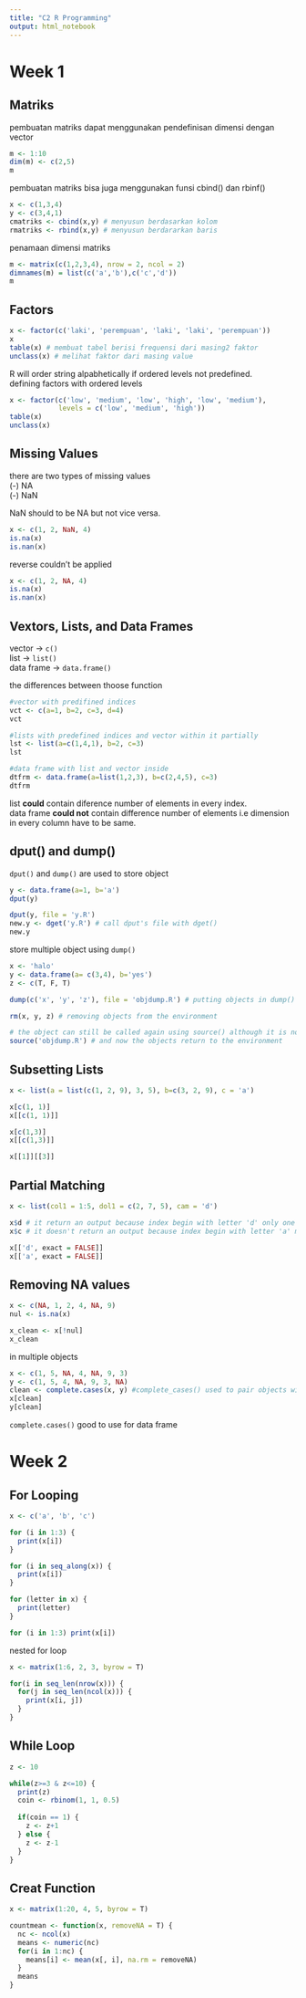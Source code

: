 ---
title: "C2 R Programming"
output: html_notebook
---

# Week 1

## Matriks

pembuatan matriks dapat menggunakan pendefinisan dimensi dengan vector

```{r}
m <- 1:10
dim(m) <- c(2,5)
m
```

pembuatan matriks bisa juga menggunakan funsi cbind() dan rbinf()

```{r}
x <- c(1,3,4)
y <- c(3,4,1)
cmatriks <- cbind(x,y) # menyusun berdasarkan kolom
rmatriks <- rbind(x,y) # menyusun berdararkan baris
```

penamaan dimensi matriks

```{r}
m <- matrix(c(1,2,3,4), nrow = 2, ncol = 2)
dimnames(m) = list(c('a','b'),c('c','d'))
m
```

## Factors

```{r}
x <- factor(c('laki', 'perempuan', 'laki', 'laki', 'perempuan'))
x
table(x) # membuat tabel berisi frequensi dari masing2 faktor
unclass(x) # melihat faktor dari masing value
```

R will order string alpabhetically if ordered levels not predefined.\
defining factors with ordered levels

```{r}
x <- factor(c('low', 'medium', 'low', 'high', 'low', 'medium'),
            levels = c('low', 'medium', 'high'))
table(x)
unclass(x)
```

## Missing Values

there are two types of missing values\
(-) NA\
(-) NaN\

NaN should to be NA but not vice versa.

```{r}
x <- c(1, 2, NaN, 4)
is.na(x)
is.nan(x)
```

reverse couldn't be applied

```{r}
x <- c(1, 2, NA, 4)
is.na(x)
is.nan(x)
```

## Vextors, Lists, and Data Frames

vector -\> `c()`\
list -\> `list()`\
data frame -\> `data.frame()`\

the differences between thoose function

```{r}
#vector with predifined indices
vct <- c(a=1, b=2, c=3, d=4)
vct

#lists with predefined indices and vector within it partially
lst <- list(a=c(1,4,1), b=2, c=3)
lst

#data frame with list and vector inside
dtfrm <- data.frame(a=list(1,2,3), b=c(2,4,5), c=3)
dtfrm
```

list **could** contain diference number of elements in every index.\
data frame **could not** contain difference number of elements i.e dimension in every column have to be same.\

## dput() and dump()

`dput()` and `dump()` are used to store object

```{r}
y <- data.frame(a=1, b='a')
dput(y)

dput(y, file = 'y.R')
new.y <- dget('y.R') # call dput's file with dget()
new.y
```

store multiple object using `dump()`

```{r}
x <- 'halo'
y <- data.frame(a= c(3,4), b='yes')
z <- c(T, F, T)

dump(c('x', 'y', 'z'), file = 'objdump.R') # putting objects in dump()

rm(x, y, z) # removing objects from the environment

# the object can still be called again using source() although it is no longer in the environment
source('objdump.R') # and now the objects return to the environment
```

## Subsetting Lists

```{r}
x <- list(a = list(c(1, 2, 9), 3, 5), b=c(3, 2, 9), c = 'a')

x[c(1, 1)]
x[[c(1, 1)]]

x[c(1,3)]
x[[c(1,3)]]

x[[1]][[3]]
```

## Partial Matching

```{r}
x <- list(col1 = 1:5, dol1 = c(2, 7, 5), cam = 'd')

x$d # it return an output because index begin with letter 'd' only one
x$c # it doesn't return an output because index begin with letter 'a' more than one

x[['d', exact = FALSE]]
x[['a', exact = FALSE]]
```

## Removing NA values

```{r}
x <- c(NA, 1, 2, 4, NA, 9)
nul <- is.na(x)

x_clean <- x[!nul]
x_clean
```

in multiple objects

```{r}
x <- c(1, 5, NA, 4, NA, 9, 3)
y <- c(1, 5, 4, NA, 9, 3, NA)
clean <- complete.cases(x, y) #complete_cases() used to pair objects with no missing values in each other
x[clean]
y[clean]
```

`complete.cases()` good to use for data frame

# Week 2

## For Looping

```{r}
x <- c('a', 'b', 'c')

for (i in 1:3) {
  print(x[i])
}

for (i in seq_along(x)) {
  print(x[i])
}

for (letter in x) {
  print(letter)
}

for (i in 1:3) print(x[i])
```

nested for loop
```{r}
x <- matrix(1:6, 2, 3, byrow = T)

for(i in seq_len(nrow(x))) {
  for(j in seq_len(ncol(x))) {
    print(x[i, j])
  }
}
```
## While Loop
```{r}
z <- 10

while(z>=3 & z<=10) {
  print(z)
  coin <- rbinom(1, 1, 0.5)
  
  if(coin == 1) {
    z <- z+1
  } else {
    z <- z-1
  }
}
```

## Creat Function
```{r}
x <- matrix(1:20, 4, 5, byrow = T)

countmean <- function(x, removeNA = T) {
  nc <- ncol(x)
  means <- numeric(nc)
  for(i in 1:nc) {
    means[i] <- mean(x[, i], na.rm = removeNA)
  }
  means
}
```